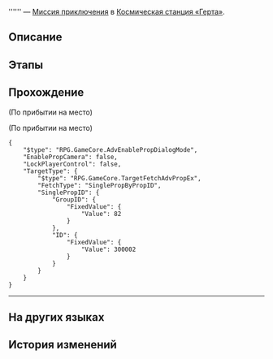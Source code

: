 {{Дополнить|Диалоги.}}
{{Миссия Инфобокс
|id              = 4040008
|Название        = 
|Изображение     = Миссия Освоения .png
|Тип             = Миссия приключения
|События         = 
|Глава           = 
|Условия         = Завершена [[Миссия Освоения]] ''[[Неисчезающие тени]]''
|Персонажи       = Исследователь Отдела откровений; Исследователь Отдела прикладных искусств; Исследовательница Отдела прикладных искусств; Первопроходец; Работница Отдела галактической географии
|СтартЛокация    = [[Космическая станция «Герта»]] — [[Зона поддержки]]
|Локации         = Зона поддержки
|Предыдущая      = 
|Следующая       = 
|Награды         = Конденсированный эфир*1; Гертаreum*20
}}
'''''' — [[Миссия приключения]] в [[Космическая станция «Герта»]].

==Описание==
{{Описание|<!--официальное описание из Перекрёстка судеб-->}}

==Этапы==


==Прохождение==
{{Дополнить}}

;(По прибытии на место)

;(По прибытии на место)
<pre>{
	"$type": "RPG.GameCore.AdvEnablePropDialogMode",
	"EnablePropCamera": false,
	"LockPlayerControl": false,
	"TargetType": {
		"$type": "RPG.GameCore.TargetFetchAdvPropEx",
		"FetchType": "SinglePropByPropID",
		"SinglePropID": {
			"GroupID": {
				"FixedValue": {
					"Value": 82
				}
			},
			"ID": {
				"FixedValue": {
					"Value": 300002
				}
			}
		}
	}
}</pre>
<!--Unknown TalkSentence: 404000812-->
<!--Unknown TalkSentence: 404000803-->
<!--Unknown TalkSentence: 404000813-->
<!--Unknown TalkSentence: 404000814-->
<!--Unknown TalkSentence: 404000815-->
<!--Unknown TalkSentence: 404000816-->
<!--Unknown TalkSentence: 404000817-->
<!--Unknown TalkSentence: 404000818-->
<!--Unknown TalkSentence: 404000819-->
<!--Unknown TalkSentence: 404000820-->
<!--Unknown TalkSentence: 404000821-->
:<!--1.5-second delay-->
----
<!--Unknown TalkSentence: 404000836-->
<!--Unknown TalkSentence: 404000837-->
<!--Unknown TalkSentence: 404000838-->
{{Диалог Конец}}

==На других языках==
{{На других языках
|en   = 
|zhs  = 
|zht  = 
|ja   = 
|ko   = 
|es   = 
|fr   = 
|ru   = 
|th   = 
|vi   = 
|de   = 
|id   = 
|pt   = 
}}

==История изменений==
{{История изменений|2.7}}
